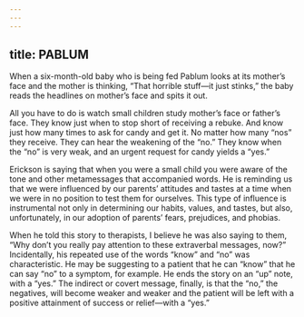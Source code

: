 ```yaml
---
---
---
```

title: PABLUM
---




When a six-month-old baby who is being fed Pablum looks at its mother’s face and the mother is thinking, “That horrible stuff—it just stinks,” the baby reads the headlines on mother’s face and spits it out.

All you have to do is watch small children study mother’s face or father’s face. They know just when to stop short of receiving a rebuke. And know just how many times to ask for candy and get it. No matter how many “nos” they receive. They can hear the weakening of the “no.” They know when the “no” is very weak, and an urgent request for candy yields a “yes.”




Erickson is saying that when you were a small child you were aware of the tone and other metamessages that accompanied words. He is reminding us that we were influenced by our parents’ attitudes and tastes at a time when we were in no position to test them for ourselves. This type of influence is instrumental not only in determining our habits, values, and tastes, but also, unfortunately, in our adoption of parents’ fears, prejudices, and phobias.

When he told this story to therapists, I believe he was also saying to them, “Why don’t you really pay attention to these extraverbal messages, now?” Incidentally, his repeated use of the words “know” and “no” was characteristic. He may be suggesting to a patient that he can “know” that he can say “no” to a symptom, for example. He ends the story on an “up” note, with a “yes.” The indirect or covert message, finally, is that the “no,” the negatives, will become weaker and weaker and the patient will be left with a positive attainment of success or relief—with a “yes.”